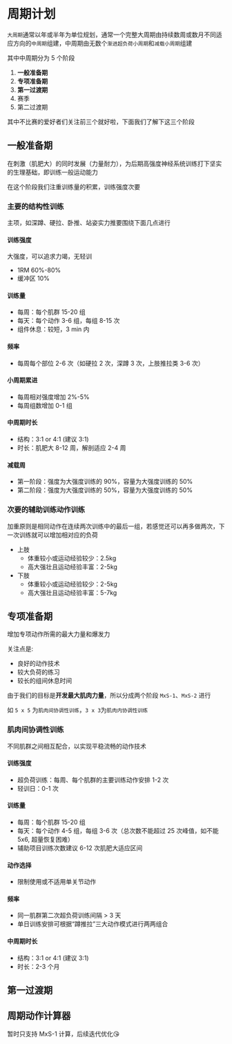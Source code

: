 

# 周期计划

`大周期`通常以年或半年为单位规划，通常一个完整大周期由持续数周或数月不同适应方向的`中周期`组建，中周期由无数个`渐进超负荷小周期`和`减载小周期`组建

其中中周期分为 5 个阶段

1. **一般准备期**
2. **专项准备期**
3. **第一过渡期**
4. 赛季
5. 第二过渡期

其中不比赛的爱好者们关注前三个就好啦，下面我们了解下这三个阶段

## 一般准备期

在刺激（肌肥大）的同时发展（力量耐力），为后期高强度神经系统训练打下坚实的生理基础，即训练一般运动能力

在这个阶段我们注重训练量的积累，训练强度次要

### 主要的结构性训练

主项，如深蹲、硬拉、卧推、站姿实力推要围绕下面几点进行

#### 训练强度

大强度，可以追求力竭，无轻训

- 1RM 60%-80%
- 缓冲区 10%

#### 训练量

- 每周：每个肌群 15-20 组
- 每天：每个动作 3-6 组，每组 8-15 次
- 组件休息：较短，3 min 内

#### 频率

- 每周每个部位 2-6 次（如硬拉 2 次，深蹲 3 次，上肢推拉类 3-6 次）

#### 小周期累进

- 每周相对强度增加 2%-5%
- 每周组数增加 0-1 组

#### 中周期时长

- 结构：3:1 or 4:1 (建议 3:1)
- 时长：肌肥大 8-12 周，解剖适应 2-4 周

#### 减载周

- 第一阶段：强度为大强度训练的 90%，容量为大强度训练的 50%
- 第二阶段：强度为大强度训练的 50%，容量为大强度训练的 50%

### 次要的辅助训练动作训练

加重原则是相同动作在连续两次训练中的最后一组，若感觉还可以再多做两次，下一次训练就可以增加相对应的负荷

- 上肢
  - 体重较小或运动经验较少：2.5kg
  - 高大强壮且运动经验丰富：2-5kg
- 下肢
  - 体重较小或运动经验较少：2-5kg
  - 高大强壮且运动经验丰富：5-7kg

## 专项准备期

增加专项动作所需的最大力量和爆发力

关注点是:
- 良好的动作技术
- 较大负荷的练习
- 较长的组间休息时间

由于我们的目标是**开发最大肌肉力量**，所以分成两个阶段 `MxS-1`、`MxS-2` 进行

如 `5 x 5` 为`肌肉间协调性训练`，`3 x 3`为`肌肉内协调性训练`

### 肌肉间协调性训练

不同肌群之间相互配合，以实现平稳流畅的动作技术

#### 训练强度

- 超负荷训练：每周、每个肌群的主要训练动作安排 1-2 次
- 轻训日：0-1 次

#### 训练量

- 每周：每个肌群 15-20 组
- 每天：每个动作 4-5 组，每组 3-6 次（总次数不能超过 25 次峰值，如不能 5x6, 超量恢复困难）
- 辅助项目训练次数建议 6-12 次肌肥大适应区间

#### 动作选择

- 限制使用或不适用单关节动作

#### 频率

- 同一肌群第二次超负荷训练间隔 > 3 天
- 单日训练安排可根据“蹲推拉”三大动作模式进行两两组合

#### 中周期时长

- 结构：3:1 or 4:1 (建议 3:1)
- 时长：2-3 个月

## 第一过渡期

## 周期动作计算器

暂时只支持 MxS-1 计算，后续迭代优化😘

<WorkoutCycleCalculator/>
